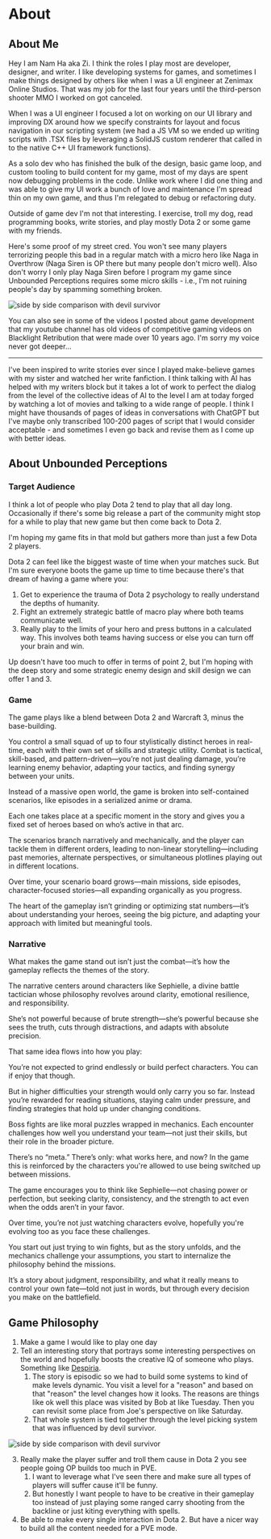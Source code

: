 <main>
<div class="m-2 mdx-content">

# About

## About Me

Hey I am Nam Ha aka Zi. I think the roles I play most are developer, designer, and writer. I like developing systems for games, and sometimes I make things designed by others like when I was a UI engineer at Zenimax Online Studios. That was my job for the last four years until the third-person shooter MMO I worked on got canceled. 

When I was a UI engineer I focused a lot on working on our UI library and improving DX around how we specify constraints for layout and focus navigation in our scripting system (we had a JS VM so we ended up writing scripts with .TSX files by leveraging a  SolidJS custom renderer that called in to the native C++ UI framework functions).

As a solo dev who has finished the bulk of the design, basic game loop, and custom tooling to build content for my game, most of my days are spent now debugging problems in the code. Unlike work where I did one thing and was able to give my UI work a bunch of love and maintenance I'm spread thin on my own game, and thus I'm relegated to debug or refactoring duty.

Outside of game dev I'm not that interesting. I exercise, troll my dog, read programming books, write stories, and play mostly Dota 2 or some game with my friends.

Here's some proof of my street cred. You won't see many players terrorizing people this bad in a regular match with a micro hero like Naga in Overthrow (Naga Siren is OP there but many people don't micro well). Also don't worry I only play Naga Siren before I program my game since Unbounded Perceptions requires some micro skills - i.e., I'm not ruining people's day by spamming something broken.

<img
  src="images/InsaneNaga.png"
  alt="side by side comparison with devil survivor"
/>

You can also see in some of the videos I posted about game development that my youtube channel has old videos of competitive gaming videos on Blacklight Retribution that were made over 10 years ago. I'm sorry my voice never got deeper...

---

I've been inspired to write stories ever since I played make-believe games with my sister and watched her write fanfiction. I think talking with AI has helped with my writers block but it takes a lot of work to perfect the dialog from the level of the collective ideas of AI to the level I am at today forged by watching a lot of movies and talking to a wide range of people. I think I might have thousands of pages of ideas in conversations with ChatGPT but I've maybe only transcribed 100-200 pages of script that I would consider acceptable - and sometimes I even go back and revise them as I come up with better ideas.

## About Unbounded Perceptions

### Target Audience

I think a lot of people who play Dota 2 tend to play that all day long. Occasionally if there's some big release a part of the community might stop for a while to play that new game but then come back to Dota 2. 

I'm hoping my game fits in that mold but gathers more than just a few Dota 2 players.

Dota 2 can feel like the biggest waste of time when your matches suck. But I'm sure everyone boots the game up time to time because there's that dream of having a game where you:

1. Get to experience the trauma of Dota 2 psychology to really understand the depths of humanity. 
2. Fight an extremely strategic battle of macro play where both teams communicate well.
3. Really play to the limits of your hero and press buttons in a calculated way. This involves both teams having success or else you can turn off your brain and win.

Up doesn't have too much to offer in terms of point 2, but I'm hoping with the deep story and some strategic enemy design and skill design we can offer 1 and 3.

### Game

The game plays like a blend between Dota 2 and Warcraft 3, minus the base-building.

You control a small squad of up to four stylistically distinct heroes in real-time, each with their own set of skills and strategic utility.
Combat is tactical, skill-based, and pattern-driven—you’re not just dealing damage, you’re learning enemy behavior, adapting your tactics, and finding synergy between your units.

Instead of a massive open world, the game is broken into self-contained scenarios, like episodes in a serialized anime or drama.

Each one takes place at a specific moment in the story and gives you a fixed set of heroes based on who’s active in that arc.

The scenarios branch narratively and mechanically, and the player can tackle them in different orders, leading to non-linear storytelling—including past memories, alternate perspectives, or simultaneous plotlines playing out in different locations.

Over time, your scenario board grows—main missions, side episodes, character-focused stories—all expanding organically as you progress.

The heart of the gameplay isn’t grinding or optimizing stat numbers—it’s about understanding your heroes, seeing the big picture, and adapting your approach with limited but meaningful tools.

### Narrative

What makes the game stand out isn’t just the combat—it’s how the gameplay reflects the themes of the story.

The narrative centers around characters like Sephielle, a divine battle tactician whose philosophy revolves around clarity, emotional resilience, and responsibility.

She’s not powerful because of brute strength—she’s powerful because she sees the truth, cuts through distractions, and adapts with absolute precision.

That same idea flows into how you play:

You’re not expected to grind endlessly or build perfect characters. You can if enjoy that though.

But in higher difficulties your strength would only carry you so far. Instead you’re rewarded for reading situations, staying calm under pressure, and finding strategies that hold up under changing conditions.

Boss fights are like moral puzzles wrapped in mechanics. Each encounter challenges how well you understand your team—not just their skills, but their role in the broader picture.

There’s no “meta.” There’s only: what works here, and now? In the game this is reinforced by the characters you're allowed to use being switched up between missions.

The game encourages you to think like Sephielle—not chasing power or perfection, but seeking clarity, consistency, and the strength to act even when the odds aren’t in your favor.

Over time, you’re not just watching characters evolve, hopefully you're evolving too as you face these challenges.

You start out just trying to win fights, but as the story unfolds, and the mechanics challenge your assumptions, you start to internalize the philosophy behind the missions.

It’s a story about judgment, responsibility, and what it really means to control your own fate—told not just in words, but through every decision you make on the battlefield.

## Game Philosophy

1. Make a game I would like to play one day
2. Tell an interesting story that portrays some interesting perspectives on the world and hopefully boosts the creative IQ of someone who plays. Something like [Despiria](https://youtu.be/de-8Vz5Ng0A?si=nC69ojDE1z9fNgi-).
    1. The story is episodic so we had to build some systems to kind of make levels dynamic. You visit a level for a "reason" and based on that "reason" the level changes how it looks. The reasons are things like ok well this place was visited by Bob at like Tuesday. Then you can revisit some place from Joe's perspective on like Saturday.
    2. That whole system is tied together through the level picking system that was influenced by devil survivor.

<img src="images/sidebyside.png" alt="side by side comparison with devil survivor"/>

3. Really make the player suffer and troll them cause in Dota 2 you see people going OP builds too much in PVE. 
    1. I want to leverage what I've seen there and make sure all types of players will suffer cause it'll be funny.
    2. But honestly I want people to have to be creative in their gameplay too instead of just playing some ranged carry shooting from the backline or just kiting everything with spells.
4. Be able to make every single interaction in Dota 2. But have a nicer way to build all the content needed for a PVE mode.

</div>
</main>
